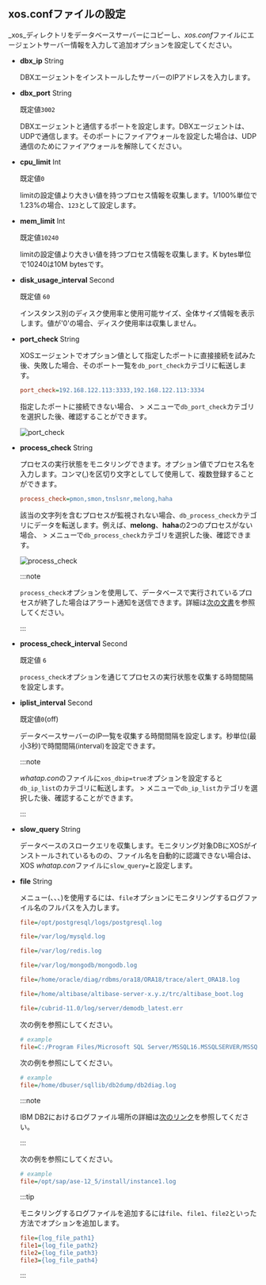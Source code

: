 ## xos.confファイルの設定

_xos_ディレクトリをデータベースサーバーにコピーし、*xos.conf*ファイルにエージェントサーバー情報を入力して追加オプションを設定してください。

- **dbx_ip** <span class='type'>String</span>

  DBXエージェントをインストールしたサーバーのIPアドレスを入力します。  

- **dbx_port** <span class='type'>String</span>

  既定値`3002`

  DBXエージェントと通信するポートを設定します。DBXエージェントは、UDPで通信します。そのポートにファイアウォールを設定した場合は、UDP通信のためにファイアウォールを解除してください。  

- **cpu_limit** <span class='type'>Int</span>

  既定値`0`

  limitの設定値より大きい値を持つプロセス情報を収集します。1/100%単位で1.23%の場合、`123`として設定します。  

- **mem_limit** <span class='type'>Int</span>

  既定値`10240`

  limitの設定値より大きい値を持つプロセス情報を収集します。K bytes単位で10240は10M bytesです。

- **disk_usage_interval** <span class='type'>Second</span>

  既定値 `60`

  インスタンス別のディスク使用率と使用可能サイズ、全体サイズ情報を表示します。値が'0'の場合、ディスク使用率は収集しません。

- **port_check** <span class='type'>String</span>

  XOSエージェントでオプション値として指定したポートに直接接続を試みた後、失敗した場合、そのポート一覧を`db_port_check`カテゴリに転送します。

  ```ini title="xos.conf"
  port_check=192.168.122.113:3333,192.168.122.113:3334
  ```

  指定したポートに接続できない場合、<Cmdname sid="side_analysis" className="uitext" /> &gt; <Cmdname sid="side_metricsSearch" className="uitext" />メニューで`db_port_check`カテゴリを選択した後、確認することができます。

  ![port_check](/img/db-xos-conf-port-check-metrics.png)

- **process_check** <span class='type'>String</span>

  プロセスの実行状態をモニタリングできます。オプション値でプロセス名を入力します。コンマ(,)を区切り文字としてして使用して、複数登録することができます。

  ```ini title='xos.conf'
  process_check=pmon,smon,tnslsnr,melong,haha
  ```

  該当の文字列を含むプロセスが監視されない場合、`db_process_check`カテゴリにデータを転送します。例えば、**melong**、**haha**の2つのプロセスがない場合、<Cmdname sid="side_analysis" className="uitext" /> &gt; <Cmdname sid="side_metricsSearch" className="uitext" />メニューで`db_process_check`カテゴリを選択した後、確認できます。

  ![process_check](/img/db-xos-conf-process-check-metrics.png)

  :::note

  `process_check`オプションを使用して、データベースで実行されているプロセスが終了した場合はアラート通知を送信できます。詳細は[次の文書](../best-practice-guides/set-db-metric-warning-notice)を参照してください。

  :::

- **process_check_interval** <span class='type'>Second</span>

  既定値 `6`

  `process_check`オプションを通じてプロセスの実行状態を収集する時間間隔を設定します。

- **iplist_interval** <span class='type'>Second</span>

  既定値`0`(off)

  データベースサーバーのIP一覧を収集する時間間隔を設定します。秒単位(最小3秒)で時間間隔(interval)を設定できます。

  :::note

  *whatap.con*のファイルに`xos_dbip=true`オプションを設定すると`db_ip_list`のカテゴリに転送します。<Cmdname sid="side_analysis" className="uitext" /> &gt; <Cmdname sid="side_metricsSearch" className="uitext" />メニューで`db_ip_list`カテゴリを選択した後、確認することができます。

  :::

<InDoc product='mysql,postgresql'>

- **slow_query** <span class='type'>String</span>

  データベースのスロークエリを収集します。モニタリング対象DBにXOSがインストールされているものの、ファイル名を自動的に認識できない場合は、XOS *whatap.con*ファイルに`slow_query=`と設定します。

</InDoc>

<InDoc product="postgresql,mysql,redis,mongodb,oracle,altibase,cubrid,mssql,db2,sapase">

- **file** <span class='type'>String</span>

  <Cmdname sid="side_log" className="uitext" />メニュー(<Cmdname sid="side_logTail" className="uitext" />、<Cmdname sid="side_logExplorer" className="uitext" />、<Cmdname sid="side_logSearch" className="uitext" />、<Cmdname sid="side_logSetting" className="uitext" />)を使用するには、`file`オプションにモニタリングするログファイル名のフルパスを入力します。

  <InDoc product='postgresql'>

  ```ini title='xos.conf'
  file=/opt/postgresql/logs/postgresql.log
  ```

  </InDoc>
  <InDoc product='mysql'>

  ```ini title='xos.conf'
  file=/var/log/mysqld.log
  ```

  </InDoc>
  <InDoc product='redis'>

  ```ini title='xos.conf'
  file=/var/log/redis.log
  ```

  </InDoc>
  <InDoc product='mongodb'>

  ```ini title='xos.conf'
  file=/var/log/mongodb/mongodb.log
  ```

  </InDoc>

  <InDoc product='oracle'>

  ```ini title='xos.conf'
  file=/home/oracle/diag/rdbms/ora18/ORA18/trace/alert_ORA18.log
  ```

  </InDoc>

  <InDoc product='altibase'>

  ```ini title='xos.conf'
  file=/home/altibase/altibase-server-x.y.z/trc/altibase_boot.log
  ```

  </InDoc>

  <InDoc product="cubrid">

  ```ini title='xos.conf'
  file=/cubrid-11.0/log/server/demodb_latest.err
  ```

  </InDoc>

  <InDoc product='mssql'>

  次の例を参照にしてください。

  ```ini title='xos.conf'
  # example
  file=C:/Program Files/Microsoft SQL Server/MSSQL16.MSSQLSERVER/MSSQL/Log/ERRORLOG
  ```

  </InDoc>

  <InDoc product='db2'>

  次の例を参照にしてください。

  ```ini title='xos.conf'
  # example
  file=/home/dbuser/sqllib/db2dump/db2diag.log
  ```

  :::note

  IBM DB2におけるログファイル場所の詳細は[次のリンク](https://www.ibm.com/docs/db2/11.1?topic=parameters-logpath-location-log-files)を参照してください。

  :::

  </InDoc>

  <InDoc product='sapase'>

  次の例を参照にしてください。

  ```ini title='xos.conf'
  # example
  file=/opt/sap/ase-12_5/install/instance1.log
  ```

  </InDoc>

  :::tip

  モニタリングするログファイルを追加するには`file`、`file1`、`file2`といった方法でオプションを追加します。

  ```ini title="xos.conf"
  file={log_file_path1}
  file1={log_file_path2}
  file2={log_file_path3}
  file3={log_file_path4}
  ```

  :::

</InDoc>
